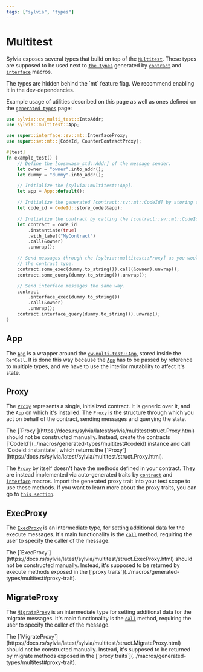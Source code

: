 ```yaml
---
tags: ["sylvia", "types"]
---
```



# Multitest

Sylvia exposes several types that build on top of the [`Multitest`](../../cw-multi-test). These
types are supposed to be used next to [`the types`](../macros/generated-types/multitest) generated
by [`contract`](../macros/contract) and [`interface`](../macros/interface) macros.

<Callout>
  The types are hidden behind the `mt` feature flag. We recommend enabling it in the
  dev-dependencies.
</Callout>

Example usage of utilities described on this page as well as ones defined on the
[`generated types`](../macros/generated-types/multitest) page:

```rust
use sylvia::cw_multi_test::IntoAddr;
use sylvia::multitest::App;

use super::interface::sv::mt::InterfaceProxy;
use super::sv::mt::{CodeId, CounterContractProxy};

#[test]
fn example_test() {
    // Define the [cosmwasm_std::Addr] of the message sender.
    let owner = "owner".into_addr();
    let dummy = "dummy".into_addr();

    // Initialize the [sylvia::multitest::App].
    let app = App::default();

    // Initialize the generated [contract::sv::mt::CodeId] by storing the contract code on the App.
    let code_id = CodeId::store_code(&app);

    // Initialize the contract by calling the [contract::sv::mt::CodeId::instantiate] method.
    let contract = code_id
        .instantiate(true)
        .with_label("MyContract")
        .call(&owner)
        .unwrap();

    // Send messages through the [sylvia::multitest::Proxy] as you would call the methods on
    // the contract type.
    contract.some_exec(dummy.to_string()).call(&owner).unwrap();
    contract.some_query(dummy.to_string()).unwrap();

    // Send interface messages the same way.
    contract
        .interface_exec(dummy.to_string())
        .call(&owner)
        .unwrap();
    contract.interface_query(dummy.to_string()).unwrap();
}
```

## App

The [`App`](https://docs.rs/sylvia/latest/sylvia/multitest/struct.App.html) is a wrapper around the
[`cw-multi-test::App`](https://docs.rs/cw-multi-test/latest/cw_multi_test/struct.App.html), stored
inside the `RefCell`. It is done this way because the
[`App`](https://docs.rs/sylvia/latest/sylvia/multitest/struct.App.html) has to be passed by
reference to multiple types, and we have to use the interior mutability to affect it's state.

## Proxy

The [`Proxy`](https://docs.rs/sylvia/latest/sylvia/multitest/struct.Proxy.html) represents a single,
initialized contract. It is generic over it, and the `App` on which it's installed. The `Proxy` is
the structure through which you act on behalf of the contract, sending messages and querying the
state.

<Callout>
  The [`Proxy`](https://docs.rs/sylvia/latest/sylvia/multitest/struct.Proxy.html) should not be
  constructed manually. Instead, create the contracts
  [`CodeId`](../macros/generated-types/multitest#codeid) instance and call `CodeId::instantiate`,
  which returns the [`Proxy`](https://docs.rs/sylvia/latest/sylvia/multitest/struct.Proxy.html).
</Callout>

The [`Proxy`](https://docs.rs/sylvia/latest/sylvia/multitest/struct.Proxy.html) by itself doesn't
have the methods defined in your contract. They are instead implemented via auto-generated traits by
[`contract`](../macros/contract) and [`interface`](../macros/interface) macros. Import the generated
proxy trait into your test scope to use these methods. If you want to learn more about the proxy
traits, you can go to [`this section`](../macros/generated-types/multitest#proxy-trait).

## ExecProxy

The [`ExecProxy`](https://docs.rs/sylvia/latest/sylvia/multitest/struct.ExecProxy.html) is an
intermediate type, for setting additional data for the execute messages. It's main functionality is
the [`call`](https://docs.rs/sylvia/latest/sylvia/multitest/struct.ExecProxy.html#method.call)
method, requiring the user to specify the caller of the message.

<Callout>
  The [`ExecProxy`](https://docs.rs/sylvia/latest/sylvia/multitest/struct.ExecProxy.html) should not
  be constructed manually. Instead, it's supposed to be returned by execute methods exposed in the
  [`proxy traits`](../macros/generated-types/multitest#proxy-trait).
</Callout>

## MigrateProxy

The [`MigrateProxy`](https://docs.rs/sylvia/latest/sylvia/multitest/struct.MigrateProxy.html) is an
intermediate type for setting additional data for the migrate messages. It's main functionality is
the [`call`](https://docs.rs/sylvia/latest/sylvia/multitest/struct.MigrateProxy.html#method.call)
method, requiring the user to specify the caller of the message.

<Callout>
  The [`MigrateProxy`](https://docs.rs/sylvia/latest/sylvia/multitest/struct.MigrateProxy.html)
  should not be constructed manually. Instead, it's supposed to be returned by migrate methods
  exposed in the [`proxy traits`](../macros/generated-types/multitest#proxy-trait).
</Callout>
